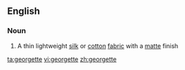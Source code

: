 {{see|Georgette}}
==English==

===Noun===
{{en-noun}}

# A thin lightweight [[silk]] or [[cotton]] [[fabric]] with a [[matte]] finish

[[ta:georgette]]
[[vi:georgette]]
[[zh:georgette]]